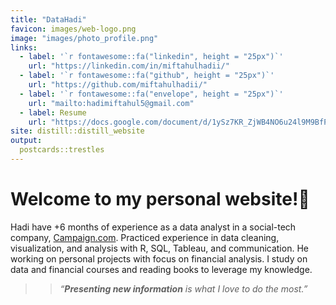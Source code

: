 ```yaml
---
title: "DataHadi"
favicon: images/web-logo.png
image: "images/photo_profile.png"
links:
  - label: '`r fontawesome::fa("linkedin", height = "25px")`'
    url: "https://linkedin.com/in/miftahulhadii/"
  - label: '`r fontawesome::fa("github", height = "25px")`'
    url: "https://github.com/miftahulhadii/"
  - label: '`r fontawesome::fa("envelope", height = "25px")`'
    url: "mailto:hadimiftahul5@gmail.com"
  - label: Resume
    url: "https://docs.google.com/document/d/1ySz7KR_ZjWB4NO6u24l9M9BfP6VDiU8m/edit?usp=sharing&ouid=104673057248975950615&rtpof=true&sd=true"
site: distill::distill_website
output:
  postcards::trestles
---
```


# Welcome to my personal website!🤚

Hadi have +6 months of experience as a data analyst in a social-tech company, [Campaign.com](https://www.campaign.com/). Practiced experience in data cleaning, visualization, and analysis with R, SQL, Tableau, and communication. He working on personal projects with focus on financial analysis. I study on data and financial courses and reading books to leverage my knowledge.

>> *"**Presenting new information** is what I love to do the most."*
